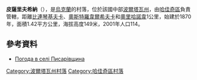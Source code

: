 {{coord|50|20|41|N|33|55|38|E|scale:100000_region:UA|display=title}}

'''皮薩里夫希納'''（{{lang-uk|Писарівщина}}），是[[烏克蘭|烏克蘭]]的村落，位於該國中部[[波爾塔瓦州|波爾塔瓦州]]，由[[哈佳奇區|哈佳奇區]]負責管轄，距離[[比連琴基夫卡|比連琴基夫卡]]、[[奧斯特羅韋爾希夫卡_(哈佳奇區)|奧斯特羅韋爾希夫卡]]和[[奧里哈諾韋|奧里哈諾韋]]1公里，始建於1870年，面積1.42平方公里，海拔高度149米，2001年人口114。

==參考資料==
* [http://weather.in.ua/ua/poltavskaja/20420 Погода в селі Писарівщина] {{Wayback|url=http://weather.in.ua/ua/poltavskaja/20420 |date=20111219202000 }}

{{DEFAULTSORT:Писарівщина}}
[[Category:波爾塔瓦州村落|Category:波爾塔瓦州村落]]
[[Category:哈佳奇區村落|Category:哈佳奇區村落]]


{{Poltava-geo-stub}}